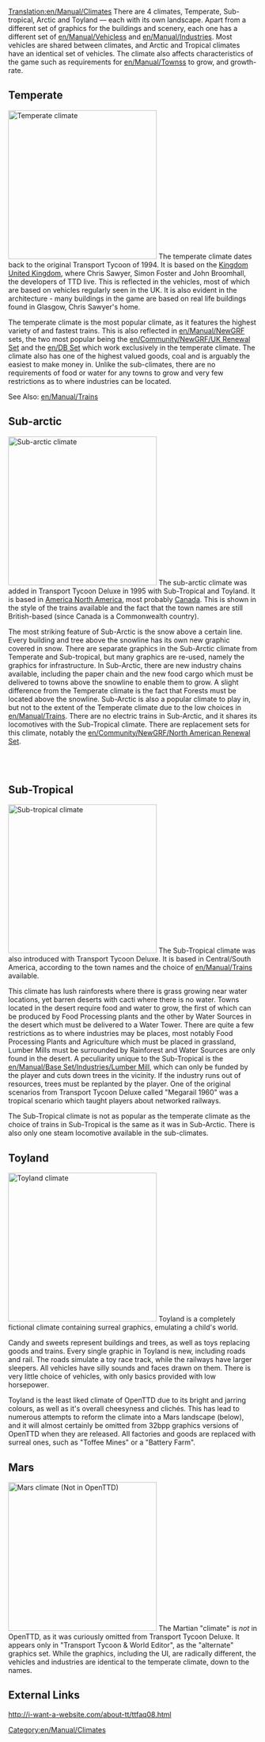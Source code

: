 [[Translation:en/Manual/Climates]]
There are 4 climates, Temperate, Sub-tropical, Arctic and Toyland &mdash; each with its own landscape. Apart from a different set of graphics for the buildings and scenery, each one has a different set of [[en/Manual/Vehicles]]s and [[en/Manual/Industries]]. Most vehicles are shared between climates, and Arctic and Tropical climates have an identical set of vehicles. The climate also affects characteristics of the game such as requirements for [[en/Manual/Towns]]s to grow, and growth-rate.

==Temperate==
[[File:en/Manual/Temperatescreenshot.png|thumb|left|300px|Temperate climate]]
The temperate climate dates back to the original Transport Tycoon of 1994. It is based on the [https://www.wikipedia.org/wiki/United Kingdom United Kingdom], where Chris Sawyer, Simon Foster and John Broomhall, the developers of TTD live. This is reflected in the vehicles, most of which are based on vehicles  regularly seen in the UK. It is also evident in the architecture - many buildings in the game are based on real life buildings found in Glasgow, Chris Sawyer's home.

The temperate climate is the most popular climate, as it features the highest variety of and fastest trains. This is also reflected in [[en/Manual/NewGRF]] sets, the two most popular being the [[en/Community/NewGRF/UK Renewal Set]] and the [[en/DB Set]] which work exclusively in the temperate climate. The climate also has one of the highest valued goods, coal and is arguably the easiest to make money in. Unlike the sub-climates, there are no requirements of food or water for any towns to grow and very few restrictions as to where industries can be located.

See Also: [[en/Manual/Trains]]
<br clear="all" />

==Sub-arctic==
[[File:en/Manual/Subarcticscreenshot.png|thumb|right|300px|Sub-arctic climate]]
The sub-arctic climate was added in Transport Tycoon Deluxe in 1995 with Sub-Tropical and Toyland. It is based in [https://www.wikipedia.org/wiki/North America North America], most probably [https://www.wikipedia.org/wiki/Canada Canada]. This is shown in the style of the trains available and the fact that the town names are still British-based (since Canada is a Commonwealth country). 

The most striking feature of Sub-Arctic is the snow above a certain line. Every building and tree above the snowline has its own new graphic covered in snow. There are separate graphics in the Sub-Arctic climate from Temperate and Sub-tropical, but many graphics are re-used, namely the graphics for infrastructure. In Sub-Arctic, there are new industry chains available, including the paper chain and the new food cargo which must be delivered to towns above the snowline to enable them to grow. A slight difference from the Temperate climate is the fact that Forests must be located above the snowline. Sub-Arctic is also a popular climate to play in, but not to the extent of the Temperate climate due to the low choices in [[en/Manual/Trains]]. There are no electric trains in Sub-Arctic, and it shares its locomotives with the Sub-Tropical climate. There are replacement sets for this climate, notably the [[en/Community/NewGRF/North American Renewal Set]].

<br>
<br>

==Sub-Tropical==
[[File:en/Manual/Subtropicalscreenshot.png|thumb|300px|left|Sub-tropical climate]]
The Sub-Tropical climate was also introduced with Transport Tycoon Deluxe. It is based in Central/South America, according to the town names and the choice of [[en/Manual/Trains]] available. 

This climate has lush rainforests where there is grass growing near water locations, yet barren deserts with cacti where there is no water. Towns located in the desert require food and water to grow, the first of which can be produced by Food Processing plants and the other by Water Sources in the desert which must be delivered to a Water Tower. There are quite a few restrictions as to where industries may be places, most notably Food Processing Plants and Agriculture which must be placed in grassland, Lumber Mills must be surrounded by Rainforest and Water Sources are only found in the desert. A peculiarity unique to the Sub-Tropical is the [[en/Manual/Base Set/Industries/Lumber Mill]], which can only be funded by the player and cuts down trees in the vicinity. If the industry runs out of resources, trees must be replanted by the player. One of the original scenarios from Transport Tycoon Deluxe called "Megarail 1960" was a tropical scenario which taught players about networked railways.

The Sub-Tropical climate is not as popular as the temperate climate as the choice of trains in Sub-Tropical is the same as it was in Sub-Arctic. There is also only one steam locomotive available in the sub-climates.
<br clear="all" />

==Toyland==
[[File:en/Manual/Toylandscreenshot.png|thumb|right|300px|Toyland climate]]
Toyland is a completely fictional climate containing surreal graphics, emulating a child's world.

Candy and sweets represent buildings and trees, as well as toys replacing goods and trains. Every single graphic in Toyland is new, including roads and rail. The roads simulate a toy race track, while the railways have larger sleepers. All vehicles have silly sounds and faces drawn on them. There is very little choice of vehicles, with only basics provided with low horsepower. 

Toyland is the least liked climate of OpenTTD due to its bright and jarring colours, as well as it's overall cheesyness and clichés. This has lead to numerous attempts to reform the climate into a Mars landscape (below), and it will almost certainly be omitted from 32bpp graphics versions of OpenTTD when they are released. All factories and goods are replaced with surreal ones, such as "Toffee Mines" or a "Battery Farm".

==Mars==
[[File:en/Community/NewGRF/Marsscreenshot.png|thumb|300px|left|Mars climate (Not in OpenTTD)]]
The Martian "climate" is ''not'' in OpenTTD, as it was curiously omitted from Transport Tycoon Deluxe. It appears only in "Transport Tycoon & World Editor", as the "alternate" graphics set. While the graphics, including the UI, are radically different, the vehicles and industries are identical to the temperate climate, down to the names.
{{en/-}}

==External Links==
http://i-want-a-website.com/about-tt/ttfaq08.html


[[Category:en/Manual/Climates]]